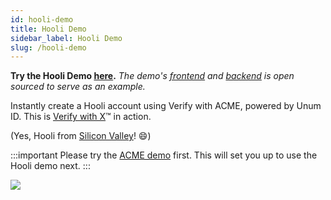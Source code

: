 ```yaml
---
id: hooli-demo
title: Hooli Demo
sidebar_label: Hooli Demo
slug: /hooli-demo
---
```


**Try the Hooli Demo [here](https://hooli.demo.unum.id).** *The demo's [frontend](https://github.com/UnumID/hooli-demo-client) and [backend](https://github.com/UnumID/hooli-demo-server) is open sourced to serve as an example.*

Instantly create a Hooli account using Verify with ACME, powered by Unum ID. This is 
[Verify with X](https://www.unum.id/solutions/verify-with-x)&trade; in action.

(Yes, Hooli from [Silicon Valley](https://www.hbo.com/silicon-valley)! &#128516;)

:::important
Please try the [ACME demo](/acme-demo) first. This will set you up to use the Hooli demo next.
:::

![](/img/hooli-demo.png)
